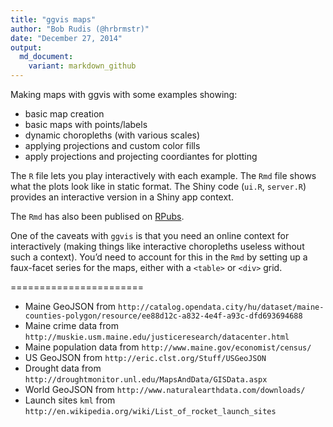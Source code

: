```yaml
---
title: "ggvis maps"
author: "Bob Rudis (@hrbrmstr)"
date: "December 27, 2014"
output:
  md_document:
    variant: markdown_github
---
```


Making maps with ggvis with some examples showing:

- basic map creation
- basic maps with points/labels
- dynamic choropleths (with various scales)
- applying projections and custom color fills
- apply projections and projecting coordiantes for plotting

The `R` file lets you play interactively with each example. The `Rmd` file shows what the plots look like in static format. The Shiny code (`ui.R`, `server.R`) provides an interactive version in a Shiny app context.

The `Rmd` has also been publised on [RPubs](http://rpubs.com/hrbrmstr/ggvis-maps).

One of the caveats with `ggvis` is that you need an online context for interactively (making things like interactive choropleths useless without such a context). You'd need to account for this in the `Rmd` by setting up a faux-facet series for the maps, either with a `<table>` or `<div>` grid.

=======================

- Maine GeoJSON from `http://catalog.opendata.city/hu/dataset/maine-counties-polygon/resource/ee88d12c-a832-4e4f-a93c-dfd693694688`
- Maine crime data from `http://muskie.usm.maine.edu/justiceresearch/datacenter.html`
- Maine population data from `http://www.maine.gov/economist/census/`
- US GeoJSON from `http://eric.clst.org/Stuff/USGeoJSON`
- Drought data from `http://droughtmonitor.unl.edu/MapsAndData/GISData.aspx`
- World GeoJSON from `http://www.naturalearthdata.com/downloads/`
- Launch sites `kml` from `http://en.wikipedia.org/wiki/List_of_rocket_launch_sites`
